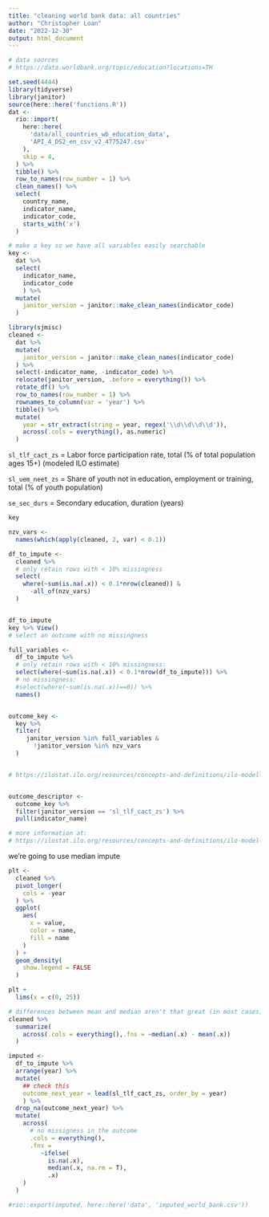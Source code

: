 ```yaml
---
title: "cleaning world bank data: all countries"
author: "Christopher Loan"
date: "2022-12-30"
output: html_document
---
```



```r
# data sources
# https://data.worldbank.org/topic/education?locations=TH
```

```r
set.seed(4444)
library(tidyverse)
library(janitor)
source(here::here('functions.R'))
dat <- 
  rio::import(
    here::here(
      'data/all_countries_wb_education_data',
      'API_4_DS2_en_csv_v2_4775247.csv'
    ),
    skip = 4,
  ) %>% 
  tibble() %>% 
  row_to_names(row_number = 1) %>% 
  clean_names() %>%
  select(
    country_name, 
    indicator_name, 
    indicator_code, 
    starts_with('x')
  )

# make a key so we have all variables easily searchable
key <- 
  dat %>% 
  select(
    indicator_name, 
    indicator_code
    ) %>% 
  mutate(
    janitor_version = janitor::make_clean_names(indicator_code)
  )
```

```r
library(sjmisc)
cleaned <- 
  dat %>% 
  mutate(
    janitor_version = janitor::make_clean_names(indicator_code)
  ) %>% 
  select(-indicator_name, -indicator_code) %>% 
  relocate(janitor_version, .before = everything()) %>% 
  rotate_df() %>% 
  row_to_names(row_number = 1) %>% 
  rownames_to_column(var = 'year') %>% 
  tibble() %>% 
  mutate(
    year = str_extract(string = year, regex('\\d\\d\\d\\d')),
    across(.cols = everything(), as.numeric)
  )
```

`sl_tlf_cact_zs` = Labor force participation rate, total (% of total population ages 15+) (modeled ILO estimate)

`sl_uem_neet_zs` = Share of youth not in education, employment or training, total (% of youth population)

`se_sec_durs` = Secondary education, duration (years)

```r
key
```

```r
nzv_vars <- 
  names(which(apply(cleaned, 2, var) < 0.1))

df_to_impute <- 
  cleaned %>% 
  # only retain rows with < 10% missingness
  select(
    where(~sum(is.na(.x)) < 0.1*nrow(cleaned)) &
      -all_of(nzv_vars)
  )


df_to_impute
key %>% View()
# select an outcome with no missingness

full_variables <- 
  df_to_impute %>% 
  # only retain rows with < 10% missingness:
  select(where(~sum(is.na(.x)) < 0.1*nrow(df_to_impute))) %>% 
  # no missingness:
  #select(where(~sum(is.na(.x))==0)) %>% 
  names()


outcome_key <- 
  key %>% 
  filter(
     janitor_version %in% full_variables & 
       !janitor_version %in% nzv_vars
  )


# https://ilostat.ilo.org/resources/concepts-and-definitions/ilo-modelled-estimates/


outcome_descriptor <-
  outcome_key %>% 
  filter(janitor_version == 'sl_tlf_cact_zs') %>% 
  pull(indicator_name)

# more information at:
# https://ilostat.ilo.org/resources/concepts-and-definitions/ilo-modelled-estimates/

```


we're going to use median impute

```r
plt <-
  cleaned %>% 
  pivot_longer(
    cols = -year
  ) %>% 
  ggplot(
    aes(
      x = value, 
      color = name, 
      fill = name
    )
  ) + 
  geom_density(
    show.legend = FALSE
  ) 

plt +
  lims(x = c(0, 25))
``` 

```r
# differences between mean and median aren't that great (in most cases)
cleaned %>% 
  summarize(
    across(.cols = everything(),.fns = ~median(.x) - mean(.x))
  ) 
```


```r
imputed <- 
  df_to_impute %>% 
  arrange(year) %>% 
  mutate(
    ## check this
    outcome_next_year = lead(sl_tlf_cact_zs, order_by = year)
    ) %>% 
  drop_na(outcome_next_year) %>% 
  mutate(
    across(
      # no missigness in the outcome
      .cols = everything(), 
      .fns = 
         ~ifelse(
           is.na(.x),
           median(.x, na.rm = T),
           .x)
    )
  )
```

```r
#rio::export(imputed, here::here('data', 'imputed_world_bank.csv'))
```

